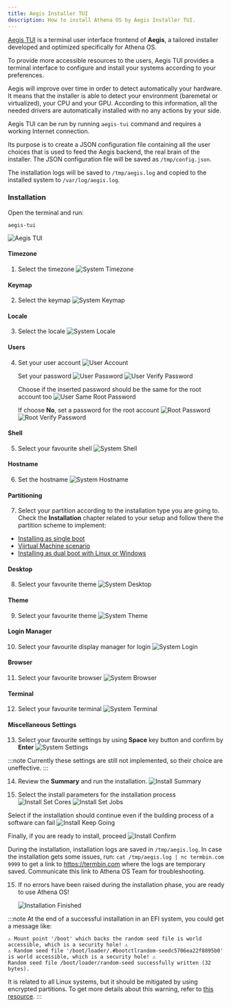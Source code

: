 ```yaml
---
title: Aegis Installer TUI
description: How to install Athena OS by Aegis Installer TUI.
---
```


[Aegis TUI](https://github.com/Athena-OS/aegis-tui) is a terminal user interface frontend of **Aegis**, a tailored installer developed and optimized specifically for Athena OS.

To provide more accessible resources to the users, Aegis TUI provides a terminal interface to configure and install your systems according to your preferences.

Aegis will improve over time in order to detect automatically your hardware. It means that the installer is able to detect your environment (baremetal or virtualized), your CPU and your GPU. According to this information, all the needed drivers are automatically installed with no any actions by your side.

Aegis TUI can be run by running `aegis-tui` command and requires a working Internet connection.

Its purpose is to create a JSON configuration file containing all the user choices that is used to feed the Aegis backend, the real brain of the installer. The JSON configuration file will be saved as `/tmp/config.json`.

The installation logs will be saved to `/tmp/aegis.log` and copied to the installed system to `/var/log/aegis.log`.

### Installation

Open the terminal and run:
```
aegis-tui
```
![Aegis TUI](@assets/images/aegis-tui.png)

#### Timezone

1. Select the timezone
   ![System Timezone](@assets/images/aegis-tui-timezone.png)

#### Keymap

2. Select the keymap
   ![System Keymap](@assets/images/aegis-tui-keymap.png)

#### Locale

3. Select the locale
   ![System Locale](@assets/images/aegis-tui-locale.png)


#### Users

4. Set your user account
   ![User Account](@assets/images/aegis-tui-username.png)

   Set your password
   ![User Password](@assets/images/aegis-tui-password.png)
   ![User Verify Password](@assets/images/aegis-tui-password-verify.png)

   Choose if the inserted password should be the same for the root account too
   ![User Same Root Password](@assets/images/aegis-tui-password-root-same.png)

   If choose **No**, set a password for the root account
   ![Root Password](@assets/images/aegis-tui-password-root.png)
   ![Root Verify Password](@assets/images/aegis-tui-password-root-verify.png)

#### Shell

5. Select your favourite shell
   ![System Shell](@assets/images/aegis-tui-shell.png)

#### Hostname

6. Set the hostname
   ![System Hostname](@assets/images/aegis-tui-hostname.png)

#### Partitioning

7. Select your partition according to the installation type you are going to. Check the **Installation** chapter related to your setup and follow there the partition scheme to implement:
* [Installing as single boot](/en/installation/install-single-boot/#partitioning)
* [Viirtual Machine scenario](/en/installation/install-single-boot/#partitioning)
* [Installing as dual boot with Linux or Windows](/en/installation/install-dual-boot/#partitioning)

#### Desktop

8. Select your favourite theme
   ![System Desktop](@assets/images/aegis-tui-desktop.png)

#### Theme

9. Select your favourite theme
   ![System Theme](@assets/images/aegis-tui-theme.png)

#### Login Manager

10. Select your favourite display manager for login
   ![System Login](@assets/images/aegis-tui-dm.png)

#### Browser

11. Select your favourite browser
   ![System Browser](@assets/images/aegis-tui-browser.png)

#### Terminal

12. Select your favourite terminal
   ![System Terminal](@assets/images/aegis-tui-terminal.png)

#### Miscellaneous Settings

13. Select your favourite settings by using **Space** key button and confirm by **Enter**
   ![System Settings](@assets/images/aegis-tui-misc.png)

   :::note
   Currently these settings are still not implemented, so their choice are uneffective.
   :::

14. Review the **Summary** and run the installation.
   ![Install Summary](@assets/images/aegis-tui-summary.png)

15. Select the install parameters for the installation process
   ![Install Set Cores](@assets/images/aegis-tui-install-cores.png)
   ![Install Set Jobs](@assets/images/aegis-tui-install-jobs.png)

   Select if the installation should continue even if the building process of a software can fail
   ![Install Keep Going](@assets/images/aegis-tui-install-keep.png)

   Finally, if you are ready to install, proceed
   ![Install Confirm](@assets/images/aegis-tui-install-confirm.png)

   During the installation, installation logs are saved in `/tmp/aegis.log`. In case the installation gets some issues, run:
    ```
    cat /tmp/aegis.log | nc termbin.com 9999
    ```
    to get a link to https://termbin.com where the logs are temporary saved. Communicate this link to Athena OS Team for troubleshooting.

15. If no errors have been raised during the installation phase, you are ready to use Athena OS!

    ![Installation Finished](@assets/images/aegis-tui-finish.png)

   :::note
   At the end of a successful installation in an EFI system, you could get a message like:
   ```
   ⚠ Mount point '/boot' which backs the random seed file is world accessible, which is a security hole! ⚠
   ⚠ Random seed file '/boot/loader/.#bootctlrandom-seedc5706ea22f8895b0' is world accessible, which is a security hole! ⚠
   Random seed file /boot/loader/random-seed successfully written (32 bytes).
   ```
   It is related to all Linux systems, but it should be mitigated by using encrypted partitions. To get more details about this warning, refer to [this resource](https://discourse.nixos.org/t/security-warning-when-installing-nixos-23-11/37636).
   :::
<ImageComponent />